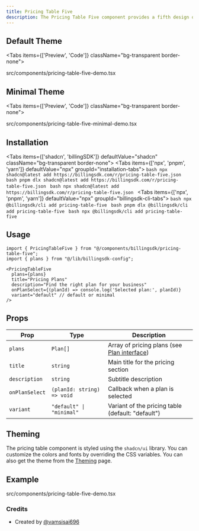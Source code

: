 ```yaml
---
title: Pricing Table Five
description: The Pricing Table Five component provides a fifth design option for pricing displays. You can use this component to display your pricing plans in a 2 column layout with a contact us plan.  
---
```


## Default Theme

<Tabs items={['Preview', 'Code']} className="bg-transparent border-none">
  <Tab value="Preview" className="border-none bg-transparent p-0 mt-3">
    <PreviewComponents registryName="pricing-table-five">
      <PricingTableFiveDemo />
    </PreviewComponents>
  </Tab>

  <Tab value="Code" className="mt-3">
    <include cwd lang="tsx" meta='title="src/components/pricing-table-five-demo.tsx"'>src/components/pricing-table-five-demo.tsx</include>
  </Tab>
</Tabs>

## Minimal Theme

<Tabs items={['Preview', 'Code']} className="bg-transparent border-none">
  <Tab value="Preview" className="border-none bg-transparent p-0 mt-3">
    <PreviewComponents registryName="pricing-table-five">
      <PricingTableFiveDemoMinimal />
    </PreviewComponents>
  </Tab>


  <Tab value="Code" className="mt-3">
    <include cwd lang="tsx" meta='title="src/components/pricing-table-five-minimal-demo.tsx"'>src/components/pricing-table-five-minimal-demo.tsx</include>
  </Tab>
</Tabs>

## Installation

<Tabs items={['shadcn', 'billingSDK']} defaultValue="shadcn" className="bg-transparent border-none">
  <Tab value="shadcn" className="border-none bg-transparent p-0 mt-3">
    <Tabs items={['npx', 'pnpm', 'yarn']} defaultValue="npx" groupId="installation-tabs">
      <Tab value="npx">
        ```bash
        npx shadcn@latest add https://billingsdk.com/r/pricing-table-five.json
        ```
      </Tab>
      <Tab value="pnpm">
        ```bash
        pnpm dlx shadcn@latest add https://billingsdk.com/r/pricing-table-five.json
        ```
      </Tab>
      <Tab value="yarn">
        ```bash
        npx shadcn@latest add https://billingsdk.com/r/pricing-table-five.json
        ```
      </Tab>
    </Tabs>
  </Tab>
  <Tab value="billingSDK" className="border-none bg-transparent p-0 mt-3">
    <Tabs items={['npx', 'pnpm', 'yarn']} defaultValue="npx" groupId="billingsdk-cli-tabs">
      <Tab value="npx">
        ```bash
        npx @billingsdk/cli add pricing-table-five
        ```
      </Tab>
      <Tab value="pnpm">
        ```bash
        pnpm dlx @billingsdk/cli add pricing-table-five
        ```
      </Tab>
      <Tab value="yarn">
        ```bash
        npx @billingsdk/cli add pricing-table-five
        ```
      </Tab>
    </Tabs>
  </Tab>
</Tabs>

## Usage

```tsx
import { PricingTableFive } from "@/components/billingsdk/pricing-table-five";
import { plans } from "@/lib/billingsdk-config";

<PricingTableFive 
  plans={plans}
  title="Pricing Plans"
  description="Find the right plan for your business"
  onPlanSelect={(planId) => console.log('Selected plan:', planId)}
  variant="default" // default or minimal
/>
```

## Props

| Prop | Type | Description |
|------|------|-------------|
| `plans` | `Plan[]` | Array of pricing plans (see [Plan interface](/docs/interfaces#plan-interface)) |
| `title` | `string` | Main title for the pricing section |
| `description` | `string` | Subtitle description |
| `onPlanSelect` | `(planId: string) => void` | Callback when a plan is selected |
| `variant` | `"default" \| "minimal"` | Variant of the pricing table (default: "default") |

## Theming

The pricing table component is styled using the `shadcn/ui` library. You can customize the colors and fonts by overriding the CSS variables. You can also get the theme from the [Theming](/docs/theming) page.


## Example
<include cwd lang="tsx" meta='title="src/components/pricing-table-five-demo.tsx"'>src/components/pricing-table-five-demo.tsx</include>

### Credits
- Created by [@vamsisai696](https://x.com/vamsisai696)